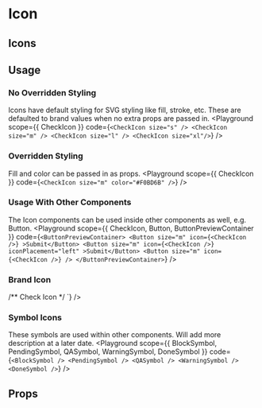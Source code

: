 
# Icon
<Description of={Icon} />

## Icons
<IconPreview />

## Usage
### No Overridden Styling
Icons have default styling for SVG styling like fill, stroke, etc. These are defaulted to brand values when no extra props are passed in.
<Playground
  scope={{ CheckIcon }}
  code={`
<CheckIcon size="s" />
<CheckIcon size="m" />
<CheckIcon size="l" />
<CheckIcon size="xl"/>
  `}
/>

### Overridden Styling
Fill and color can be passed in as props.
<Playground
  scope={{ CheckIcon }}
  code={`
      <CheckIcon size="m" color="#F0BD6B" />
  `}
/>

### Usage With Other Components
The Icon components can be used inside other components as well, e.g. Button.
<Playground
  scope={{ CheckIcon, Button, ButtonPreviewContainer }}
  code={`
<ButtonPreviewContainer>
   <Button size="m" icon={<CheckIcon />} >Submit</Button>
   <Button size="m" icon={<CheckIcon />} iconPlacement="left" >Submit</Button>
   <Button size="m" icon={<CheckIcon />} />
</ButtonPreviewContainer>
`}
/>

### Brand Icon
<Description of={BrandIcon} />
<Playground
  scope={{ BenchIcon, CheckIcon }}
  code={`
/** Bench Icon */
<BenchIcon size="s" />
<BenchIcon size="m" />
<BenchIcon size="l" />
<BenchIcon size="xl"/>
/** Check Icon */
<CheckIcon size="s" />
<CheckIcon size="m" />
<CheckIcon size="l" />
<CheckIcon size="xl"/>
`}
/>

### Symbol Icons
These symbols are used within other components. Will add more description at a later date.
<Playground
  scope={{ BlockSymbol, PendingSymbol, QASymbol, WarningSymbol, DoneSymbol }}
  code={`
<BlockSymbol />
<PendingSymbol />
<QASymbol />
<WarningSymbol />
<DoneSymbol />
`}
/>


## Props
<Props of={CheckIcon} />
